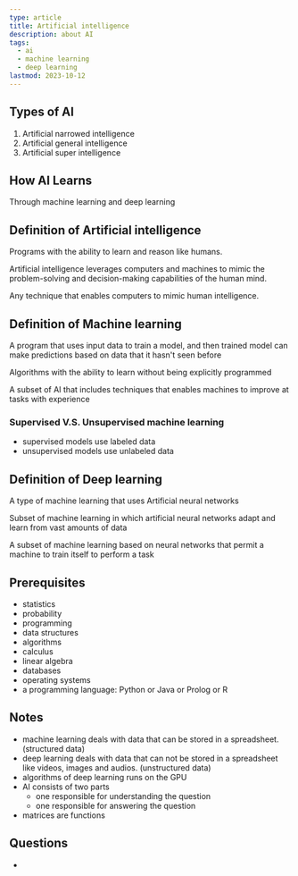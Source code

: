 ```yaml
---
type: article
title: Artificial intelligence
description: about AI
tags:
  - ai
  - machine learning
  - deep learning
lastmod: 2023-10-12
---
```


## Types of AI

1. Artificial narrowed intelligence
2. Artificial general intelligence
3. Artificial super intelligence

## How AI Learns

Through machine learning and deep learning

## Definition of Artificial intelligence

Programs with the ability to learn and reason like humans.

Artificial intelligence leverages computers and machines
to mimic the problem-solving and decision-making
capabilities of the human mind.

Any technique that enables computers to mimic human intelligence.

## Definition of Machine learning

A program that uses input data to train a model, and then trained model can make predictions based on data that it hasn't seen before

Algorithms with the ability to learn without being explicitly programmed

A subset of AI that includes techniques that enables machines to improve at tasks with experience

### Supervised V.S. Unsupervised machine learning

- supervised models use labeled data
- unsupervised models use unlabeled data

## Definition of Deep learning

A type of machine learning that uses Artificial neural networks

Subset of machine learning in which artificial neural networks adapt and learn from vast amounts of data

A subset of machine learning based on neural networks that permit a machine to train itself to perform a task

## Prerequisites

- statistics
- probability
- programming
- data structures
- algorithms
- calculus
- linear algebra
- databases
- operating systems
- a programming language: Python or Java or Prolog or R

## Notes

- machine learning deals with data that can be stored in a spreadsheet. (structured data)
- deep learning deals with data that can not be stored in a spreadsheet like videos, images and audios. (unstructured data)
- algorithms of deep learning runs on the GPU
- AI consists of two parts
  - one responsible for understanding the question
  - one responsible for answering the question
- matrices are functions

## Questions

-
